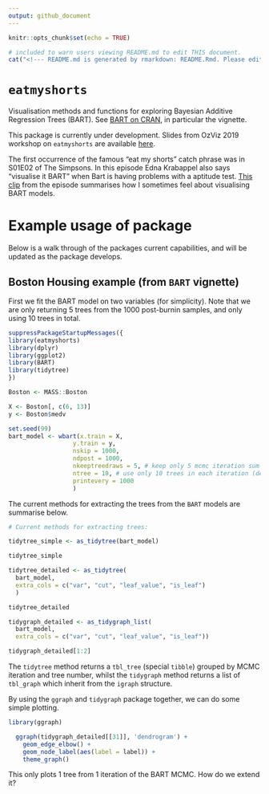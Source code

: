 ```yaml
---
output: github_document
---
```


```r
knitr::opts_chunk$set(echo = TRUE)
```

```r
# included to warn users viewing README.md to edit THIS document. 
cat("<!--- README.md is generated by rmarkdown: README.Rmd. Please edit that file. -->")
```

# `eatmyshorts`

Visualisation methods and functions for exploring Bayesian Additive Regression Trees (BART). See [BART on CRAN](https://CRAN.R-project.org/package=BART), in particular the vignette.

This package is currently under development. Slides from OzViz 2019 workshop on `eatmyshorts` are available [here](https://bonstats.github.io/ozviz2019/slides.html).

The first occurrence of the famous "eat my shorts" catch phrase was in S01E02 of The Simpsons. In this episode Edna Krabappel also says "visualise it BART" when Bart is having problems with a aptitude test. [This clip](https://youtu.be/6Jq_9ghf-jI) from the episode summarises how I sometimes feel about visualising BART models.

# Example usage of package

Below is a walk through of the packages current capabilities, and will be updated as the package develops.

## Boston Housing example (from `BART` vignette)

First we fit the BART model on two variables (for simplicity). Note that we are only returning 5 trees from the 1000 post-burnin samples, and only using 10 trees in total.

```r

suppressPackageStartupMessages({
library(eatmyshorts)
library(dplyr)
library(ggplot2)
library(BART)
library(tidytree)
})

Boston <- MASS::Boston

X <- Boston[, c(6, 13)]
y <- Boston$medv

set.seed(99)
bart_model <- wbart(x.train = X, 
                  y.train = y, 
                  nskip = 1000, 
                  ndpost = 1000,
                  nkeeptreedraws = 5, # keep only 5 mcmc iteration sum-of-trees
                  ntree = 10, # use only 10 trees in each iteration (default 200)
                  printevery = 1000
                  ) 

```

The current methods for extracting the trees from the `BART` models are summarise below.

```r
# Current methods for extracting trees:

tidytree_simple <- as_tidytree(bart_model)

tidytree_simple

tidytree_detailed <- as_tidytree(
  bart_model, 
  extra_cols = c("var", "cut", "leaf_value", "is_leaf")
  )

tidytree_detailed

tidygraph_detailed <- as_tidygraph_list(
  bart_model, 
  extra_cols = c("var", "cut", "leaf_value", "is_leaf"))

tidygraph_detailed[1:2]

```


The `tidytree` method returns a `tbl_tree` (special `tibble`) grouped by MCMC iteration and tree number, whilst the `tidygraph` method returns a list of `tbl_graph` which inherit from the `igraph` structure.

By using the `ggraph` and `tidygraph` package together, we can do some simple plotting.

```r

library(ggraph)

  ggraph(tidygraph_detailed[[31]], 'dendrogram') + 
    geom_edge_elbow() + 
    geom_node_label(aes(label = label)) +
    theme_graph()

```

This only plots 1 tree from 1 iteration of the BART MCMC. How do we extend it?
